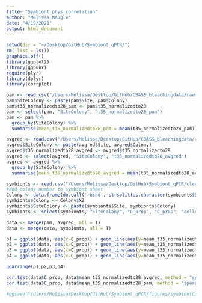 ```yaml
---
title: "Symbiont_phys_correlation"
author: "Melissa Naugle"
date: "4/19/2021"
output: html_document
---
```



```r
setwd(dir = "~/Desktop/GitHub/Symbiont_qPCR/")
rm( list = ls())
graphics.off()
library(ggplot2)
library(ggpubr)
require(plyr)
library(dplyr)
library(corrplot)

pam <- read.csv("/Users/Melissa/Desktop/GitHub/CBASS_bleachingdata/raw data sheets/PAM_data_normalized.csv")
pam$SiteColony <- paste(pam$Site, pam$Colony)
pam$t35_normalizedto28_pam <- pam$t35_normalizedto28
pam <- select(pam, "SiteColony", "t35_normalizedto28_pam")
pam <- pam %>% 
  group_by(SiteColony) %>%
  summarise(mean_t35_normalizedto28_pam = mean(t35_normalizedto28_pam)) 

avgred <- read.csv("/Users/Melissa/Desktop/GitHub/CBASS_bleachingdata/raw data sheets/AverageRedData_normalized.csv")
avgred$SiteColony <- paste(avgred$Site, avgred$Colony)
avgred$t35_normalizedto28_avgred <- avgred$t35_normalizedto28
avgred <- select(avgred, "SiteColony", "t35_normalizedto28_avgred")
avgred <- avgred %>% 
  group_by(SiteColony) %>%
  summarise(mean_t35_normalizedto28_avgred = mean(t35_normalizedto28_avgred)) 

symbionts <- read.csv("/Users/Melissa/Desktop/GitHub/Symbiont_qPCR/cleandata/symbiont_log_ratios.csv")
#add colony number to symbiont sheet
Colony <- data.frame(do.call('rbind', strsplit(as.character(symbionts$Sample), "F", fixed = T)))
symbionts$Colony <- Colony$X2
symbionts$SiteColony <- paste(symbionts$Site, symbionts$Colony)
symbionts <- select(symbionts, "SiteColony", "D_prop", "C_prop", "cellnum_D", "cellnum_C")

data <- merge(pam, avgred, all = T)
data <- merge(data, symbionts, all = T)
```

```r
p1 = ggplot(data, aes(x=C_prop)) + geom_line(aes(y=mean_t35_normalizedto28_pam), color="blue") + xlab("Log Proportion of Cladocopium") + ylab("Mean PAM Fv/Fm") + theme_bw()  + ylim(-0.06,0.05) + geom_point(data=data,aes(x=C_prop,y=mean_t35_normalizedto28_pam))
p2 = ggplot(data, aes(x=C_prop)) + geom_line(aes(y=mean_t35_normalizedto28_avgred), color="red") + xlab("Log Proportion of Cladocopium") + ylab("Mean Average Red Intensity") + theme_bw()  + geom_point(data=data,aes(x=C_prop,y=mean_t35_normalizedto28_avgred))
p3 = ggplot(data, aes(x=C_prop)) + geom_line(aes(y=mean_t35_normalizedto28_pam), color="blue") + xlab("Log Proportion of Cladocopium") + ylab("Mean PAM Fv/Fm") + theme_bw() + xlim(0.087, 0.1) + ylim(-0.06,0.05) + geom_point(data=data,aes(x=C_prop,y=mean_t35_normalizedto28_pam))
p4 = ggplot(data, aes(x=C_prop)) + geom_line(aes(y=mean_t35_normalizedto28_avgred), color="red") + xlab("Log Proportion of Cladocopium") + ylab("Mean Average Red Intensity") + theme_bw()  + xlim(0.087, 0.1) + geom_point(data=data,aes(x=C_prop,y=mean_t35_normalizedto28_avgred))

ggarrange(p1,p2,p3,p4)

cor.test(data$C_prop, data$mean_t35_normalizedto28_avgred, method = "spearman")
cor.test(data$C_prop, data$mean_t35_normalizedto28_pam, method = "spearman")

#ggsave("/Users/Melissa/Desktop/GitHub/Symbiont_qPCR/figures/symbiontCprop_bleaching.pdf", width = 6, height = 4)

```























